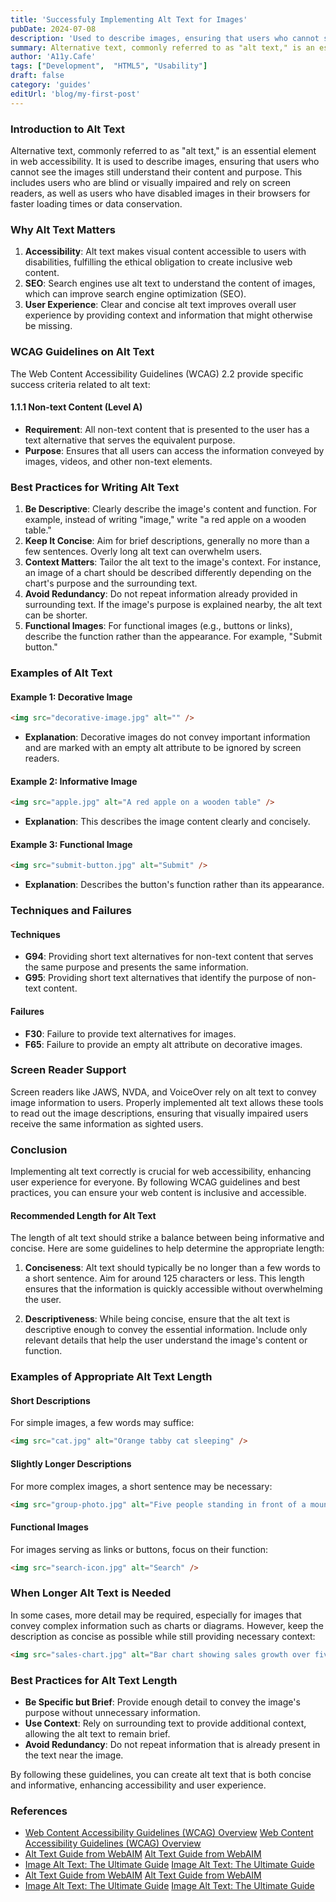 ```yaml
---
title: 'Successfuly Implementing Alt Text for Images'
pubDate: 2024-07-08
description: 'Used to describe images, ensuring that users who cannot see the images still understand their content and purpos'
summary: Alternative text, commonly referred to as "alt text," is an essential element in web accessibility. It is used to describe images, ensuring that users who cannot see the images still understand their content and purpose. This includes users who are blind or visually impaired and rely on screen readers, as well as users who have disabled images in their browsers for faster loading times or data conservation.
author: 'A11y.Cafe'
tags: ["Development",  "HTML5", "Usability"]
draft: false
category: 'guides'
editUrl: 'blog/my-first-post'
---
```


### Introduction to Alt Text

Alternative text, commonly referred to as "alt text," is an essential element in web accessibility. It is used to describe images, ensuring that users who cannot see the images still understand their content and purpose. This includes users who are blind or visually impaired and rely on screen readers, as well as users who have disabled images in their browsers for faster loading times or data conservation.

### Why Alt Text Matters

1. **Accessibility**: Alt text makes visual content accessible to users with disabilities, fulfilling the ethical obligation to create inclusive web content.
2. **SEO**: Search engines use alt text to understand the content of images, which can improve search engine optimization (SEO).
3. **User Experience**: Clear and concise alt text improves overall user experience by providing context and information that might otherwise be missing.

### WCAG Guidelines on Alt Text

The Web Content Accessibility Guidelines (WCAG) 2.2 provide specific success criteria related to alt text:

#### 1.1.1 Non-text Content (Level A)
- **Requirement**: All non-text content that is presented to the user has a text alternative that serves the equivalent purpose.
- **Purpose**: Ensures that all users can access the information conveyed by images, videos, and other non-text elements.

### Best Practices for Writing Alt Text

1. **Be Descriptive**: Clearly describe the image's content and function. For example, instead of writing "image," write "a red apple on a wooden table."
2. **Keep It Concise**: Aim for brief descriptions, generally no more than a few sentences. Overly long alt text can overwhelm users.
3. **Context Matters**: Tailor the alt text to the image's context. For instance, an image of a chart should be described differently depending on the chart's purpose and the surrounding text.
4. **Avoid Redundancy**: Do not repeat information already provided in surrounding text. If the image's purpose is explained nearby, the alt text can be shorter.
5. **Functional Images**: For functional images (e.g., buttons or links), describe the function rather than the appearance. For example, "Submit button."

### Examples of Alt Text

#### Example 1: Decorative Image
```html
<img src="decorative-image.jpg" alt="" />
```
- **Explanation**: Decorative images do not convey important information and are marked with an empty alt attribute to be ignored by screen readers.

#### Example 2: Informative Image
```html
<img src="apple.jpg" alt="A red apple on a wooden table" />
```
- **Explanation**: This describes the image content clearly and concisely.

#### Example 3: Functional Image
```html
<img src="submit-button.jpg" alt="Submit" />
```
- **Explanation**: Describes the button's function rather than its appearance.

### Techniques and Failures

#### Techniques
- **G94**: Providing short text alternatives for non-text content that serves the same purpose and presents the same information.
- **G95**: Providing short text alternatives that identify the purpose of non-text content.

#### Failures
- **F30**: Failure to provide text alternatives for images.
- **F65**: Failure to provide an empty alt attribute on decorative images.

### Screen Reader Support

Screen readers like JAWS, NVDA, and VoiceOver rely on alt text to convey image information to users. Properly implemented alt text allows these tools to read out the image descriptions, ensuring that visually impaired users receive the same information as sighted users.

### Conclusion

Implementing alt text correctly is crucial for web accessibility, enhancing user experience for everyone. By following WCAG guidelines and best practices, you can ensure your web content is inclusive and accessible.


#### Recommended Length for Alt Text

The length of alt text should strike a balance between being informative and concise. Here are some guidelines to help determine the appropriate length:

1. **Conciseness**: Alt text should typically be no longer than a few words to a short sentence. Aim for around 125 characters or less. This length ensures that the information is quickly accessible without overwhelming the user.

2. **Descriptiveness**: While being concise, ensure that the alt text is descriptive enough to convey the essential information. Include only relevant details that help the user understand the image's content or function.

### Examples of Appropriate Alt Text Length

#### Short Descriptions
For simple images, a few words may suffice:
```html
<img src="cat.jpg" alt="Orange tabby cat sleeping" />
```

#### Slightly Longer Descriptions
For more complex images, a short sentence may be necessary:
```html
<img src="group-photo.jpg" alt="Five people standing in front of a mountain" />
```

#### Functional Images
For images serving as links or buttons, focus on their function:
```html
<img src="search-icon.jpg" alt="Search" />
```

### When Longer Alt Text is Needed

In some cases, more detail may be required, especially for images that convey complex information such as charts or diagrams. However, keep the description as concise as possible while still providing necessary context:
```html
<img src="sales-chart.jpg" alt="Bar chart showing sales growth over five years, with significant increases in 2021 and 2022" />
```

### Best Practices for Alt Text Length

- **Be Specific but Brief**: Provide enough detail to convey the image's purpose without unnecessary information.
- **Use Context**: Rely on surrounding text to provide additional context, allowing the alt text to remain brief.
- **Avoid Redundancy**: Do not repeat information that is already present in the text near the image.

By following these guidelines, you can create alt text that is both concise and informative, enhancing accessibility and user experience.

### References


- [Web Content Accessibility Guidelines (WCAG) Overview](https://www.w3.org/WAI/standards-guidelines/wcag/) <a href="https://www.w3.org/WAI/standards-guidelines/wcag/" target="_blank">Web Content Accessibility Guidelines (WCAG) Overview</a>
- [Alt Text Guide from WebAIM](https://webaim.org/techniques/alttext/) <a href="https://webaim.org/techniques/alttext/" target="_blank">Alt Text Guide from WebAIM</a>
- [Image Alt Text: The Ultimate Guide](https://moz.com/learn/seo/alt-text) <a href="https://moz.com/learn/seo/alt-text" target="_blank">Image Alt Text: The Ultimate Guide</a>
- [Alt Text Guide from WebAIM](https://webaim.org/techniques/alttext/) <a href="https://webaim.org/techniques/alttext/" target="_blank">Alt Text Guide from WebAIM</a>
- [Image Alt Text: The Ultimate Guide](https://moz.com/learn/seo/alt-text) <a href="https://moz.com/learn/seo/alt-text" target="_blank">Image Alt Text: The Ultimate Guide</a>